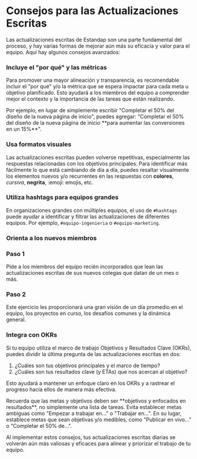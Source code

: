 
# Consejos para las Actualizaciones Escritas

Las actualizaciones escritas de Estandap son una parte fundamental del proceso, y hay varias formas de mejorar aún más su eficacia y valor para el equipo. Aquí hay algunos consejos avanzados:

### Incluye el "por qué" y las métricas

Para promover una mayor alineación y transparencia, es recomendable incluir el "por qué" y/o la métrica que se espera impactar para cada meta u objetivo planificado. Esto ayudará a los miembros del equipo a comprender mejor el contexto y la importancia de las tareas que están realizando.

<Callout>
Por ejemplo, en lugar de simplemente escribir "Completar el 50% del diseño de la nueva página de inicio", puedes agregar: "Completar el 50% del diseño de la nueva página de inicio **para aumentar las conversiones en un 15%**".
</Callout>

### Usa formatos visuales

Las actualizaciones escritas pueden volverse repetitivas, especialmente las respuestas relacionadas con los objetivos principales. Para identificar más fácilmente lo que está cambiando de día a día, puedes resaltar visualmente los elementos nuevos y/o recurrentes en las respuestas con **colores**, *cursiva*, **negrita**, :emoji: emojis, etc.

### Utiliza hashtags para equipos grandes

En organizaciones grandes con múltiples equipos, el uso de `#hashtags` puede ayudar a identificar y filtrar las actualizaciones de diferentes equipos. Por ejemplo, `#equipo-ingenieria` o `#equipo-marketing`.

### Orienta a los nuevos miembros

<Steps>

### Paso 1

Pide a los miembros del equipo recién incorporados que lean las actualizaciones escritas de sus nuevos colegas que datan de un mes o más.

### Paso 2

Este ejercicio les proporcionará una gran visión de un día promedio en el equipo, los proyectos en curso, los desafíos comunes y la dinámica general.

</Steps>

### Integra con OKRs

Si tu equipo utiliza el marco de trabajo Objetivos y Resultados Clave (OKRs), puedes dividir la última pregunta de las actualizaciones escritas en dos:

1. ¿Cuáles son tus objetivos principales y el marco de tiempo?
2. ¿Cuáles son tus resultados clave (y ETAs) que nos acercan al objetivo?

Esto ayudará a mantener un enfoque claro en los OKRs y a rastrear el progreso hacia ellos de manera más efectiva.

<Callout>
Recuerda que las metas y objetivos deben ser **objetivos y enfocados en resultados**, no simplemente una lista de tareas. Evita establecer metas ambiguas como "Empezar a trabajar en..." o "Trabajar en...". En su lugar, establece metas que sean objetivas y/o medibles, como "Publicar en vivo..." o "Completar el 50% de...".
</Callout>

Al implementar estos consejos, tus actualizaciones escritas diarias se volverán aún más valiosas y eficaces para alinear y priorizar el trabajo de tu equipo.